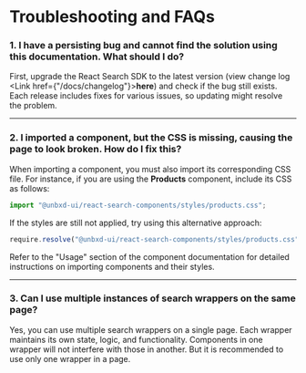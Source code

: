 
# Troubleshooting and FAQs

### 1. I have a persisting bug and cannot find the solution using this documentation. What should I do?

First, upgrade the React Search SDK to the latest version (view change log <Link href={"/docs/changelog"}>**here**</Link>) and check if the bug still exists. Each release includes fixes for various issues, so updating might resolve the problem.

---

### 2. I imported a component, but the CSS is missing, causing the page to look broken. How do I fix this?

When importing a component, you must also import its corresponding CSS file. For instance, if you are using the **Products** component, include its CSS as follows:

```js
import "@unbxd-ui/react-search-components/styles/products.css";
```

If the styles are still not applied, try using this alternative approach:

```js
require.resolve("@unbxd-ui/react-search-components/styles/products.css");
```

Refer to the "Usage" section of the component documentation for detailed instructions on importing components and their styles.

---

### 3. Can I use multiple instances of search wrappers on the same page?

Yes, you can use multiple search wrappers on a single page. Each wrapper maintains its own state, logic, and functionality. Components in one wrapper will not interfere with those in another. But it is recommended to use only one wrapper in a page.
